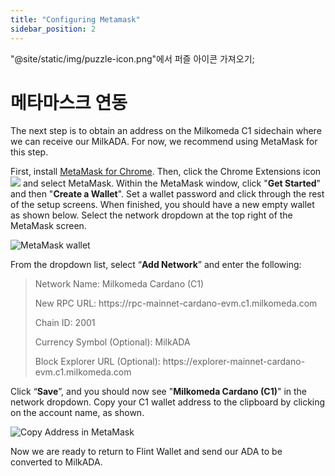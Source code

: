 ```yaml
---
title: "Configuring Metamask"
sidebar_position: 2
---
```


"@site/static/img/puzzle-icon.png"에서 퍼즐 아이콘 가져오기;

# 메타마스크 연동

The next step is to obtain an address on the Milkomeda C1 sidechain where we can receive our MilkADA. For now, we recommend using MetaMask for this step.

First, install [MetaMask for Chrome](https://chrome.google.com/webstore/detail/metamask/nkbihfbeogaeaoehlefnkodbefgpgknn). Then, click the Chrome Extensions icon <img src={puzzleIcon} className="img-icon" /> and select MetaMask. Within the MetaMask window, click "**Get Started**" and then "**Create a Wallet**". Set a wallet password and click through the rest of the setup screens. When finished, you should have a new empty wallet as shown below. Select the network dropdown at the top right of the MetaMask screen.

![MetaMask wallet](/img/metamask-wallet.png)

From the dropdown list, select “**Add Network**” and enter the following:

> Network Name: Milkomeda Cardano (C1)
> 
> <p> New RPC URL: https://rpc-mainnet-cardano-evm.c1.milkomeda.com </p>
> 
> Chain ID: 2001
> 
> Currency Symbol (Optional): MilkADA
> 
> <p>Block Explorer URL (Optional): https://explorer-mainnet-cardano-evm.c1.milkomeda.com </p>
Click “**Save**”, and you should now see "**Milkomeda Cardano (C1)**" in the network dropdown. Copy your C1 wallet address to the clipboard by clicking on the account name, as shown.

![Copy Address in MetaMask](/img/copy-address-metamask.png)

Now we are ready to return to Flint Wallet and send our ADA to be converted to MilkADA. &#x20;
